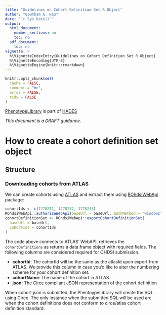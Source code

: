 ```yaml
---
title: "Guidelines on Cohort Definition Set R Object"
author: "Gowtham A. Rao"
date: "`r Sys.Date()`"
output:
  html_document:
    number_sections: no
    toc: no  
  pdf_document: 
    toc: no     
vignette: >
  %\VignetteIndexEntry{Guidelines on Cohort Definition Set R Object}
  %\VignetteEncoding{UTF-8}    
  %\VignetteEngine{knitr::rmarkdown}
---
```


```r
knitr::opts_chunk$set(
  cache = FALSE,
  comment = "#>",
  error = FALSE,
  tidy = FALSE
)
```

[PhenotypeLibrary](https://github.com/OHDSI/PhenotypeLibrary) is part of [HADES](https://ohdsi.github.io/Hades/)

*This document is a DRAFT guidance.*


# How to create a cohort definition set object
## Structure


### Downloading cohorts from ATLAS
We can create cohorts using [ATLAS](https://github.com/OHDSI/Atlas) and extract them using [ROhdsiWebApi](https://github.com/OHDSI/ROhdsiWebApi) package:


```r
cohortIds <- c(1778211, 1778212, 1778213)
ROhdsiWebApi::authorizeWebApi(baseUrl = baseUrl, authMethod = "windows")
cohortDefinitionSet <- ROhdsiWebApi::exportCohortDefinitionSet(
  baseUrl = baseUrl,
  cohortIds = cohortIds
)
```
The code above connects to ATLAS' WebAPI, retrieves the `cohortDefinitions` as returns a data.frame object with required fields. The following columns are considered required for OHDSI submission.

- **cohortId**: The cohortId will be the same as the atlasId upon export from ATLAS. We provide this column in case you'd like to alter the numbering scheme for your cohort definition set.
- **cohortName**: The name of the cohort in ATLAS.
- **json**: The [Circe](https://github.com/OHDSI/circe-be) compliant JSON representation of the cohort definition


When cohort json is submitted, the PhentoypeLibrary will create the SQL using Circe. The only instance when the submitted SQL will be used are when the cohort definitions does not conform to circe/atlas cohort definition standard.


